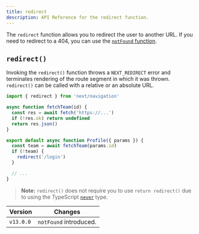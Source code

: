 ```yaml
---
title: redirect
description: API Reference for the redirect function.
---
```


The `redirect` function allows you to redirect the user to another URL. If you need to redirect to a 404, you can use the [`notFound` function](/docs/app/api-reference/functions/not-found).

## `redirect()`

Invoking the `redirect()` function throws a `NEXT_REDIRECT` error and terminates rendering of the route segment in which it was thrown. `redirect()` can be called with a relative or an absolute URL.

```jsx filename="app/team/[id]/page.js"
import { redirect } from 'next/navigation'

async function fetchTeam(id) {
  const res = await fetch('https://...')
  if (!res.ok) return undefined
  return res.json()
}

export default async function Profile({ params }) {
  const team = await fetchTeam(params.id)
  if (!team) {
    redirect('/login')
  }

  // ...
}
```

> **Note:** `redirect()` does not require you to use `return redirect()` due to using the TypeScript [`never`](https://www.typescriptlang.org/docs/handbook/2/functions.html#never) type.

| Version   | Changes                |
| --------- | ---------------------- |
| `v13.0.0` | `notFound` introduced. |
